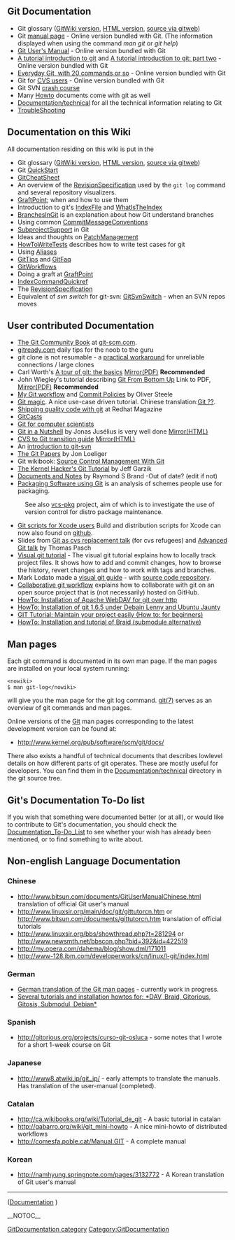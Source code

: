 == Git Documentation ==
* Git glossary ([[GitGlossary|GitWiki version]], [http://www.kernel.org/pub/software/scm/git/docs/gitglossary.html HTML version], [http://www.kernel.org/git/?p=git/git.git;a=blob;hb=HEAD;f=Documentation/glossary.txt source via gitweb])
* Git [http://www.kernel.org/pub/software/scm/git/docs manual page] - Online version bundled with Git. (The information displayed when using the command ''man git'' or ''git help'')
* [http://www.kernel.org/pub/software/scm/git/docs/user-manual.html Git User's Manual] - Online version bundled with Git
* [http://www.kernel.org/pub/software/scm/git/docs/gittutorial.html A tutorial introduction to git] and [http://www.kernel.org/pub/software/scm/git/docs/gittutorial-2.html A tutorial introduction to git: part two] - Online version bundled with Git
* [http://www.kernel.org/pub/software/scm/git/docs/everyday.html Everyday Git, with 20 commands or so] - Online version bundled with Git
* Git for [http://www.kernel.org/pub/software/scm/git/docs/gitcvs-migration.html CVS users] - Online version bundled with Git
* Git SVN [http://git.or.cz/course/svn.html crash course]
* Many [http://kernel.org/pub/software/scm/git/docs/howto/ Howto] documents come with git as well
* [http://repo.or.cz/w/git.git?a=tree;f=Documentation/technical;hb=HEAD Documentation/technical] for all the technical information relating to Git
* [[TroubleShooting]]

== Documentation on this Wiki ==
All documentation residing on this wiki is put in the [[Category:GitDocumentation|GitDocumentation category]]

* Git glossary ([[GitGlossary|GitWiki version]], [http://www.kernel.org/pub/software/scm/git/docs/gitglossary.html HTML version], [http://www.kernel.org/git/?p=git/git.git;a=blob;hb=HEAD;f=Documentation/glossary.txt source via gitweb])
* Git [[QuickStart]]
* [[GitCheatSheet]]
* An overview of the [[RevisionSpecification]] used by the <code><nowiki>git log</nowiki></code> command and several repository visualizers.
* [[GraftPoint]]; when and how to use them
* Introduction to git's [[IndexFile]] and [[WhatIsTheIndex]]
* [[BranchesInGit]] is an explanation about how Git understand branches
* Using common [[CommitMessageConventions]]
* [[SubprojectSupport]] in Git
* Ideas and thoughts on [[PatchManagement]]
* [[HowToWriteTests]] describes how to write test cases for git
* Using [[Aliases]]
* [[GitTips]] and [[GitFaq]]
* [[GitWorkflows]]
* Doing a graft at [[GraftPoint]]
* [[IndexCommandQuickref]]
* The [[RevisionSpecification]]
* Equivalent of ''svn switch'' for git-svn: [[GitSvnSwitch]] - when an SVN repos moves

== User contributed Documentation ==
* [http://book.git-scm.com/ The Git Community Book] at [http://git-scm.com git-scm.com].
* [http://gitready.com/ gitready.com] daily tips for the noob to the guru
* git clone is not resumable - a [http://xanjax.org/#gitnote.xml practical workaround] for unreliable connections / large clones
* Carl Worth's [http://cworth.org/hgbook-git/tour/ A tour of git: the basics] [http://git-users.googlegroups.com/web/gitbasic.pdf?gda=TjULfjwAAACRcUWZoNoqHn0MmsB4ogNRkdJPXci4pHF-t7wRb-FXv_7_kSc1FlgquWbpkoDUr3jz_JaIg30gP77VRAtzw-G6 Mirror(PDF)] '''Recommended'''
* John Wiegley's tutorial describing [http://www.newartisans.com/blog_files/git.from.bottom.up.php Git From Bottom Up] Link to PDF, [http://git-users.googlegroups.com/web/gitfrombottomup.pdf?gda=52xMLEQAAACpB0I6kTeoe_gDZwr_Wu3rSzh-BYU3WCJcU16DCLQHrmG1qiJ7UbTIup-M2XPURDRYda-7QfdsxTTX4bqgEJoy1bwkoqS54nAZJJjHLLKkeg Mirror(PDF)] '''Recommended'''
* [http://osteele.com/archives/2008/05/my-git-workflow My Git workflow] and [http://osteele.com/archives/2008/05/commit-policies Commit Policies] by Oliver Steele
* [http://www-cs-students.stanford.edu/~blynn/gitmagic/ Git magic].  A nice use-case driven tutorial. Chinese translation:[http://docs.google.com/View?id=dfwthj68_675gz3bw8kj Git ??].
* [http://www.redhatmagazine.com/2008/05/02/shipping-quality-code-with-git/ Shipping quality code with git] at Redhat Magazine
* [http://www.gitcasts.com/ GitCasts]
* [http://eagain.net/articles/git-for-computer-scientists/ Git for computer scientists]
* [http://jonas.iki.fi/git_guides/HTML/git_guide Git in a Nutshell] by Jonas Jusélius is very well done [http://www.chem.helsinki.fi/~jonas/git_guides/ Mirror(HTML)]
* [http://jonas.iki.fi/git_guides/HTML/CVS2git CVS to Git transition guide] [http://www.chem.helsinki.fi/~jonas/git_guides/ Mirror(HTML)]
* An [http://utsl.gen.nz/talks/git-svn/intro.html introduction to git-svn]
* [http://www.jdl.com/papers The Git Papers] by Jon Loeliger
* Git wikibook: [http://en.wikibooks.org/wiki/Source_Control_Management_With_Git Source Control Management With Git]
* [http://linux.yyz.us/git-howto.html The Kernel Hacker's Git Tutorial] by Jeff Garzik
* [http://git.rsbx.net/ Documents and Notes] by Raymond S Brand -Out of date? (edit if not)
* [http://www.golden-gryphon.com/software/misc/packaging.html Packaging Software using Git] is an analysis of schemes people use for packaging.
: See also [http://vcs-pkg.org/ vcs-pkg] project, aim of which is to investigate the use of version control for distro package maintenance.
* [http://www.jinx.de/teclog/Entries/2009/1/15_Git_and_DMG_build_scripts_for_Xcode.html Git scripts for Xcode users] Build and distribution scripts for Xcode can now also found on [http://github.com/jollyjinx/jnxfree github].
* Slides from [http://www.breitbandig.de/git/git-as-cvs-en.odp Git as cvs replacement talk] (for cvs refugees) and [http://www.breitbandig.de/git/advanced-git-en.odp Advanced Git talk] by Thomas Pasch
* [http://www.ralfebert.de/blog/tools/visual_git_tutorial_1/ Visual git tutorial] - The visual git tutorial explains how to locally track project files. It shows how to add and commit changes, how to browse the history, revert changes and how to work with tags and branches.
*  Mark Lodato made a [http://marklodato.github.com/visual-git-guide/ visual git guide] - with [http://github.com/marklodato/visual-git-guide/ source code repository].
* [http://www.eqqon.com/index.php/Collaborative_Github_Workflow Collaborative git workflow] explains how to collaborate with git on an open source project that is (not necessarily) hosted on GitHub.
* [http://wiki.impressive-media.de/doc/git-%C3%BCber-apache-und-webdav-git-%C3%BCber-http HowTo: Installation of Apache WebDAV for git over http]
* [http://wiki.impressive-media.de/doc/git-165-unter-debian-lenny-bzw-ubuntu-jaunty HowTo: Installation of git 1.6.5 under Debain Lenny and Ubuntu Jaunty]
* [http://techblog.aasisvinayak.com/git-tutorial-maintain-your-project-easily/ GIT Tutorial: Maintain your project easily (How to: for beginners)]
* [http://wiki.impressive-media.de/doc/braid-f%C3%BCr-git-installieren-debian-lenny HowTo: Installation and tutorial of Braid (submodule alternative)]

== Man pages ==
Each git command is documented in its own man page. If the man pages are installed on your local system running:

<pre><nowiki>
$ man git-log</nowiki></pre>
will give you the man page for the git log command. [http://www.kernel.org/pub/software/scm/git/docs/git.html git(7)] serves as an overview of git commands and man pages.

Online versions of the [[Git]] man pages corresponding to the latest development version can be found at:

* [http://www.kernel.org/pub/software/scm/git/docs/ http://www.kernel.org/pub/software/scm/git/docs/]
There also exists a handful of technical documents that describes lowlevel details on how different parts of git operates. These are mostly useful for developers. You can find them in the [http://repo.or.cz/w/git.git?a=tree;f=Documentation/technical;hb=HEAD Documentation/technical] directory in the git source tree.

== Git's Documentation To-Do list ==
If you wish that something were documented better (or at all), or would like to contribute to Git's documentation, you should check the [[Documentation_To-Do_List]] to see whether your wish has already been mentioned, or to find something to write about.

== Non-english Language Documentation ==
=== Chinese ===
* [http://www.bitsun.com/documents/GitUserManualChinese.html http://www.bitsun.com/documents/GitUserManualChinese.html] translation of official Git user's manual
* [http://www.linuxsir.org/main/doc/git/gittutorcn.htm http://www.linuxsir.org/main/doc/git/gittutorcn.htm] or [http://www.bitsun.com/documents/gittutorcn.htm http://www.bitsun.com/documents/gittutorcn.htm] translation of official tutorials
* [http://www.linuxsir.org/bbs/showthread.php?t=281294 http://www.linuxsir.org/bbs/showthread.php?t=281294] or [http://www.newsmth.net/bbscon.php?bid=392&id=422519 http://www.newsmth.net/bbscon.php?bid=392&id=422519]
* [http://my.opera.com/dahema/blog/show.dml/171011 http://my.opera.com/dahema/blog/show.dml/171011]
* [http://www-128.ibm.com/developerworks/cn/linux/l-git/index.html http://www-128.ibm.com/developerworks/cn/linux/l-git/index.html]
=== German ===
* [http://repo.or.cz/w/gitman-de.git German translation of the Git man pages] - currently work in progress.
* [http://wiki.impressive-media.de/searchplus/results/taxonomy:418  Several tutorials and installation howtos for: *DAV, Braid, Gitorious, Gitosis, Submodul, Debian*]
=== Spanish ===
* [http://gitorious.org/projects/curso-git-osluca http://gitorious.org/projects/curso-git-osluca] - some notes that I wrote for a short 1-week course on Git
=== Japanese ===
* [http://www8.atwiki.jp/git_jp/ http://www8.atwiki.jp/git_jp/] - early attempts to translate the manuals.  Has translation of the user-manual (completed).
=== Catalan ===
* [http://ca.wikibooks.org/wiki/Tutorial_de_git http://ca.wikibooks.org/wiki/Tutorial_de_git] - A basic tutorial in catalan
* [http://gabarro.org/wiki/git_mini-howto http://gabarro.org/wiki/git_mini-howto] - A nice mini-howto of distributed workflows
* [http://comesfa.poble.cat/Manual:GIT http://comesfa.poble.cat/Manual:GIT] - A complete manual
=== Korean ===
* [http://namhyung.springnote.com/pages/3132772 http://namhyung.springnote.com/pages/3132772] - A Korean translation of Git user's manual
----
([http://git.or.cz/#documentation Documentation] )

[[Category:GitDocumentation]]

__NOTOC__